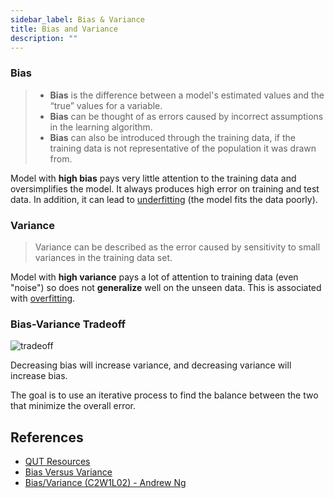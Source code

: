 ```yaml
---
sidebar_label: Bias & Variance
title: Bias and Variance
description: ""
---
```



<YouTubeVideo
  src="https://www.youtube.com/embed/SjQyLhQIXSM"
  caption="Bias/Variance"
/>

### Bias

> - **Bias** is the difference between a model's estimated values and the “true” values for a variable.
> - **Bias** can be thought of as errors caused by incorrect assumptions in the learning algorithm.
> - **Bias** can also be introduced through the training data, if the training data is not representative of the population it was drawn from.

Model with **high bias** pays very little attention to the training data and oversimplifies the model.
It always produces high error on training and test data. In addition, it can lead to [underfitting](020-overfitting.mdx#how-to-detect-overfitting-and-underfitting) (the model fits the data poorly).

### Variance

> Variance can be described as the error caused by sensitivity to small variances in the training data set.

Model with **high variance** pays a lot of attention to training data (even "noise") so
does not **generalize** well on the unseen data. This is associated with [overfitting](020-overfitting.mdx).

### Bias-Variance Tradeoff

![tradeoff](_assets-02/tradeoff.png)

Decreasing bias will increase variance, and decreasing variance will increase bias.

The goal is to use an iterative process to find the balance between the two that minimize the overall error.

## References

- [QUT Resources](https://github.com/xiaohai-huang/cab420-workspace/tree/master/work/machine-learning/week2)
- [Bias Versus Variance](https://community.alteryx.com/t5/Data-Science/Bias-Versus-Variance/ba-p/351862)
- [Bias/Variance (C2W1L02) - Andrew Ng](https://www.youtube.com/watch?v=SjQyLhQIXSM)
